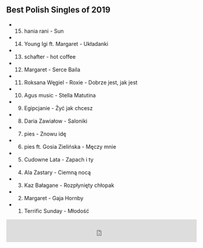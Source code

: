 ## Best Polish Singles of 2019

- 15. hania rani - Sun
- 14. Young Igi ft. Margaret - Układanki
- 13. schafter - hot coffee
- 12. Margaret - Serce Baila
- 11. Roksana Węgiel - Roxie - Dobrze jest, jak jest
- 10. Agus music - Stella Matutina
- 9. Egipcjanie - Żyć jak chcesz
- 8. Daria Zawiałow - Saloniki
- 7. pies - Znowu idę
- 6. pies ft. Gosia Zielińska - Męczy mnie
- 5. Cudowne Lata - Zapach i ty
- 4. Ala Zastary - Ciemną nocą
- 3. Kaz Bałagane - Rozpłynięty chłopak
- 2. Margaret - Gaja Hornby
- 1. Terrific Sunday - Młodość

<iframe width="100%" height="60" src="https://player-widget.mixcloud.com/widget/iframe/?hide_cover=1&mini=1&light=1&feed=%2Fkrzysztof-ciach%2Fpolonez-08-01-2020-podsumowanie-2019r-najlepsze-polskie-single%2F" frameborder="0" ></iframe>
